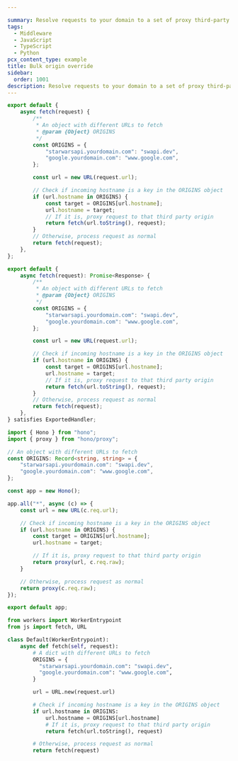 ```yaml
---

summary: Resolve requests to your domain to a set of proxy third-party origin URLs.
tags:
  - Middleware
  - JavaScript
  - TypeScript
  - Python
pcx_content_type: example
title: Bulk origin override
sidebar:
  order: 1001
description: Resolve requests to your domain to a set of proxy third-party origin URLs.
---
```



<Tabs syncKey="workersExamples"> <TabItem label="JavaScript" icon="seti:javascript">

```js
export default {
	async fetch(request) {
		/**
		 * An object with different URLs to fetch
		 * @param {Object} ORIGINS
		 */
		const ORIGINS = {
			"starwarsapi.yourdomain.com": "swapi.dev",
			"google.yourdomain.com": "www.google.com",
		};

		const url = new URL(request.url);

		// Check if incoming hostname is a key in the ORIGINS object
		if (url.hostname in ORIGINS) {
			const target = ORIGINS[url.hostname];
			url.hostname = target;
			// If it is, proxy request to that third party origin
			return fetch(url.toString(), request);
		}
		// Otherwise, process request as normal
		return fetch(request);
	},
};
```

</TabItem> <TabItem label="TypeScript" icon="seti:typescript">

```ts
export default {
	async fetch(request): Promise<Response> {
		/**
		 * An object with different URLs to fetch
		 * @param {Object} ORIGINS
		 */
		const ORIGINS = {
			"starwarsapi.yourdomain.com": "swapi.dev",
			"google.yourdomain.com": "www.google.com",
		};

		const url = new URL(request.url);

		// Check if incoming hostname is a key in the ORIGINS object
		if (url.hostname in ORIGINS) {
			const target = ORIGINS[url.hostname];
			url.hostname = target;
			// If it is, proxy request to that third party origin
			return fetch(url.toString(), request);
		}
		// Otherwise, process request as normal
		return fetch(request);
	},
} satisfies ExportedHandler;
```

</TabItem> <TabItem label="Hono" icon="seti:typescript">

```ts
import { Hono } from "hono";
import { proxy } from "hono/proxy";

// An object with different URLs to fetch
const ORIGINS: Record<string, string> = {
	"starwarsapi.yourdomain.com": "swapi.dev",
	"google.yourdomain.com": "www.google.com",
};

const app = new Hono();

app.all("*", async (c) => {
	const url = new URL(c.req.url);

	// Check if incoming hostname is a key in the ORIGINS object
	if (url.hostname in ORIGINS) {
		const target = ORIGINS[url.hostname];
		url.hostname = target;

		// If it is, proxy request to that third party origin
		return proxy(url, c.req.raw);
	}

	// Otherwise, process request as normal
	return proxy(c.req.raw);
});

export default app;
```

</TabItem> <TabItem label="Python" icon="seti:python">

```py
from workers import WorkerEntrypoint
from js import fetch, URL

class Default(WorkerEntrypoint):
    async def fetch(self, request):
        # A dict with different URLs to fetch
        ORIGINS = {
          "starwarsapi.yourdomain.com": "swapi.dev",
          "google.yourdomain.com": "www.google.com",
        }

        url = URL.new(request.url)

        # Check if incoming hostname is a key in the ORIGINS object
        if url.hostname in ORIGINS:
            url.hostname = ORIGINS[url.hostname]
            # If it is, proxy request to that third party origin
            return fetch(url.toString(), request)

        # Otherwise, process request as normal
        return fetch(request)
```

</TabItem> </Tabs>

